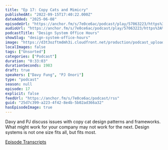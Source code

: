```yaml
---
title: "Ep 17: Copy Cats and Mimicry"
publishedAt: "2022-09-15T17:40:22.000Z"
dateAdded: "2025-06-08"
episodeUrl: "https://anchor.fm/s/7e0ce6ac/podcast/play/57063223/https%3A%2F%2Fd3ctxlq1ktw2nl.cloudfront.net%2Fstaging%2F2022-8-4%2F283946543-44100-2-8d9bfbafbf0b1.m4a"
audioUrl: "https://anchor.fm/s/7e0ce6ac/podcast/play/57063223/https%3A%2F%2Fd3ctxlq1ktw2nl.cloudfront.net%2Fstaging%2F2022-8-4%2F283946543-44100-2-8d9bfbafbf0b1.m4a"
podcastTitle: "Design System Office Hours"
showSlug: "design-system-office-hours"
image: "https://d3t3ozftmdmh3i.cloudfront.net/production/podcast_uploaded/21047747/21047747-1642215503935-4328fa84d55a7.jpg"
localImages: false
tags: ["Unsorted"]
categories: ["Podcast"]
duration: "0:33:03"
durationSeconds: 1983
draft: true
speakers: ["Davy Fung", "PJ Onori"]
type: "podcast"
season: null
episode: 17
explicit: false
feedUrl: "https://anchor.fm/s/7e0ce6ac/podcast/rss"
guid: "25d7c399-a223-4f42-8e4b-5b02ad366a32"
hasEpisodeImage: true
---
```

Davy and PJ discuss issues with copy cat design patterns and frameworks. What might work for your company may not work for the next. Design systems is not one size fits all, but fits most.

[Episode Transcripts](https://docs.google.com/document/d/1eBPOj7pQJBKCsc4uWlMM1XwwfTOLiK7Av_qEbwu2F_M/edit?usp=sharing)
